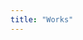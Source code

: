 ```yaml
---
title: "Works"
---
```



<WorkCategory title="pixiv Inc.での仕事" icon="palette">
  <WorkItem
    title="イラスト投稿・編集のWeb API化"
    description="新卒OJTでWeb API設計、実装、結合テストの自動化を担当"
  />
  <WorkItem
    title="PHP7.3からPHP8.2化、オンプレミス環境のDebian bookwormへのバージョンアップ"
    description="サービス無停止でOSとPHPのメジャーバージョンアップ"
  />
  <WorkItem
    title="全文検索エンジンのSolrからElasticsearchへの移行"
    description="クラスタ設計・構築、インデクシング設計・実装、ローリングアップデートの自動化"
  />
  <WorkItem
    title="PHPStan Custom Rulesへの移行"
    description="約80個のCustom Rulesを実装し、ドキュメントを自動生成"
  />
  <WorkItem
    title="PHPUnit並列差分実行によるPR単位のテストカバレッジレポート可視化"
    description="約3万件の単体・結合テストを1分以内で実行し、PR単位のテストカバレッジレポートを可視化"
  />
  <WorkItem
    title="(WIP) pixiv関連サービスのKubernetes化"
    description="やっていきます"
  />
</WorkCategory>

<WorkCategory title="OSS開発" icon="github">
  <WorkItem
    title="Easy Coding Standard for VSCode"
    description="PHPのフォーマッター「Easy Coding Standard」のVSCode拡張"
    link="https://github.com/picopicos/easy-coding-standard-vscode"
  />
  <WorkItem
    title="(WIP) PHP Code Generator"
    description="PHPのコードを生成するTypeScript製ライブラリ"
    link="https://github.com/picopicos/php-code-generator"
  />
  <WorkItem
    title="(WIP) TypeSpec Emitter for PHP"
    description="TypeSpec定義からPHPStan型定義を含むPHPコードを自動生成"
    link="https://github.com/picopicos/typespec-emitter-php"
  />
</WorkCategory>

<WorkCategory title="カンファレンス登壇" icon="sun">
  <WorkItem
    title="一日30回リリースを可能にするpixiv開発"
    description="質とスピードを追求する開発チームでの取り組み DROBE Engineer Night #5"
    link="https://inside.pixiv.blog/2023/09/07/150000"
  />
  <WorkItem
    title="良いテストとは何か:持続可能で保守性の高いテストを書く"
    description="PHP Conference Japan 2023"
    link="https://fortee.jp/phpcon-2023/proposal/10143d00-ca44-4db1-aeb6-b618c423b646"
  />
  <WorkItem
    title="PHPとFluentdで実現するリアルタイムログ分析"
    description="PHPerKaigi 2024"
    link="https://fortee.jp/phperkaigi-2024/proposal/c27dee07-1f76-481f-89fa-3d7e7604bdfd"
  />
  <WorkItem
    title="クラウド時代におけるオンプレミスLAMP環境のPHPバージョンアップ戦略"
    description="PHPカンファレンス福岡2024"
    link="https://fortee.jp/phpcon-fukuoka-2024/proposal/735e1e63-c950-4dcb-ae5a-99c5499634fd"
  />
  <WorkItem
    title="PHP 8.4がリリース！あなたはもうアップデートしましたか？"
    description="PHPerKaigi 2025"
    link="https://fortee.jp/phperkaigi-2025/proposal/2272e963-b6b4-4707-88fe-2bef1a9f9e7f"
  />
</WorkCategory>

<WorkCategory title="その他" icon="moon">
  <WorkItem
    title="応用情報技術者(AP)"
    description=""
  />
  <WorkItem
    title="タイピング技能検定 特級"
    description=""
  />
</WorkCategory> 